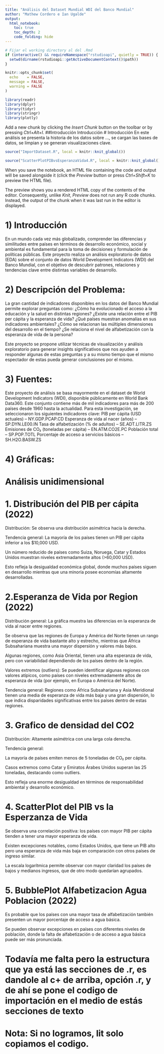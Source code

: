 ```yaml
---
title: "Análisis del Dataset Mundial WDI del Banco Mundial"
author: "Mathew Cordero e Ian Ugalde"
output: 
  html_notebook:
    toc: true
    toc_depth: 2
    code_folding: hide
---
```


```r
# Fijar el working directory al del .Rmd
if (interactive() && requireNamespace("rstudioapi", quietly = TRUE)) {
  setwd(dirname(rstudioapi::getActiveDocumentContext()$path))
}

knitr::opts_chunk$set(
  echo    = FALSE,
  message = FALSE,
  warning = FALSE
)

library(readr)
library(dplyr)
library(tidyr)
library(stringr)
library(plotly)
```

Add a new chunk by clicking the *Insert Chunk* button on the toolbar or by pressing *Ctrl+Alt+I*. ##Introducción Introducción \# Introducción En este análisis se presenta la historia de los datos sobre ..., se cargan las bases de datos, se limpian y se generan visualizaciones clave.

```r
source("ImportDataset.R", local = knitr::knit_global())
```

```r
source("ScatterPlotPIBvsEsperanzaVida4.R", local = knitr::knit_global())
```

When you save the notebook, an HTML file containing the code and output will be saved alongside it (click the *Preview* button or press *Ctrl+Shift+K* to preview the HTML file).

The preview shows you a rendered HTML copy of the contents of the editor. Consequently, unlike *Knit*, *Preview* does not run any R code chunks. Instead, the output of the chunk when it was last run in the editor is displayed.

# 1) Introducción

En un mundo cada vez más globalizado, comprender las diferencias y similitudes entre países en términos de desarrollo económico, social y ambiental es fundamental para la toma de decisiones y formulación de políticas públicas. Este proyecto realiza un análisis exploratorio de datos (EDA) sobre el conjunto de datos World Development Indicators (WDI) del Banco Mundial, con el objetivo de descubrir patrones, relaciones y tendencias clave entre distintas variables de desarrollo.

# 2) Descripción del Problema:

La gran cantidad de indicadores disponibles en los datos del Banco Mundial permite explorar preguntas como: ¿Cómo ha evolucionado el acceso a la educación y la salud en distintas regiones? ¿Existe una relación entre el PIB per cápita y la esperanza de vida? ¿Qué países muestran anomalías en sus indicadores ambientales? ¿Cómo se relacionan las múltiples dimensiones del desarrollo en el tiempo? ¿Se relaciona el nivel de alfabetización con la esperanza de vida de la persona?

Este proyecto se propone utilizar técnicas de visualización y análisis exploratorio para generar insights significativos que nos ayuden a responder algunas de estas preguntas y a su mismo tiempo que el mismo espectador de estas pueda generar conclusiones por el mismo.

# 3) Fuentes:

Este proyecto de análisis se basa mayormente en el dataset de World Development Indicators (WDI), disponible públicamente en World Bank Data360. Este conjunto contiene más de mil indicadores para más de 200 países desde 1960 hasta la actualidad. Para esta investigación, se seleccionaron los siguientes indicadores clave: PIB per cápita (USD actuales) – NY.GDP.PCAP.CD Esperanza de vida al nacer (años) – SP.DYN.LE00.IN Tasa de alfabetización (% de adultos) – SE.ADT.LITR.ZS Emisiones de CO₂ (toneladas per cápita) – EN.ATM.CO2E.PC Población total – SP.POP.TOTL Porcentaje de acceso a servicios básicos – SH.H2O.BASW.ZS

# 4) Gráficas:

# Análisis unidimensional

# 1. Distribución del PIB per cápita (2022)

Distribución: Se observa una distribución asimétrica hacia la derecha.

Tendencia general: La mayoría de los países tienen un PIB per cápita inferior a los \$10,000 USD.

Un número reducido de países como Suiza, Noruega, Catar y Estados Unidos muestran niveles extremadamente altos (\>60,000 USD).

Esto refleja la desigualdad económica global, donde muchos países siguen en desarrollo mientras que una minoría posee economías altamente desarrolladas.

# 2.Esperanza de Vida por Region (2022)

Distribución general: La gráfica muestra las diferencias en la esperanza de vida al nacer entre regiones.

Se observa que las regiones de Europa y América del Norte tienen un rango de esperanza de vida bastante alto y estrecho, mientras que África Subsahariana muestra una mayor dispersión y valores más bajos.

Algunas regiones, como Asia Oriental, tienen una alta esperanza de vida, pero con variabilidad dependiendo de los países dentro de la región.

Valores extremos (outliers): Se pueden identificar algunas regiones con valores atípicos, como países con niveles extremadamente altos de esperanza de vida (por ejemplo, en Europa o América del Norte).

Tendencia general: Regiones como África Subsahariana y Asia Meridional tienen una media de esperanza de vida más baja y una gran dispersión, lo que indica disparidades significativas entre los países dentro de estas regiones.

# 3. Grafico de densidad del CO2

Distribución: Altamente asimétrica con una larga cola derecha.

Tendencia general:

La mayoría de países emiten menos de 5 toneladas de CO₂ per cápita.

Casos extremos como Catar y Emiratos Árabes Unidos superan las 25 toneladas, destacando como outliers.

Esto refleja una enorme desigualdad en términos de responsabilidad ambiental y desarrollo económico.

# 4. ScatterPlot del PIB vs la Esperzanza de Vida

Se observa una correlación positiva: los países con mayor PIB per cápita tienden a tener una mayor esperanza de vida.

Existen excepciones notables, como Estados Unidos, que tiene un PIB alto pero una esperanza de vida más baja en comparación con otros países de ingreso similar.

La escala logarítmica permite observar con mayor claridad los países de bajos y medianos ingresos, que de otro modo quedarían agrupados.

# 5. BubblePlot Alfabetizacion Agua Poblacion (2022)

Es probable que los países con una mayor tasa de alfabetización también presenten un mayor porcentaje de acceso a agua básica.

Se pueden observar excepciones en países con diferentes niveles de población, donde la falta de alfabetización o de acceso a agua básica puede ser más pronunciada.

# Todavía me falta pero la estructura que ya está las secciones de .r, es dandole al c+ de arriba, opción .r, y de ahí se pone el codigo de importación en el medio de estás secciones de texto

# Nota: Si no logramos, lit solo copiamos el codigo.
